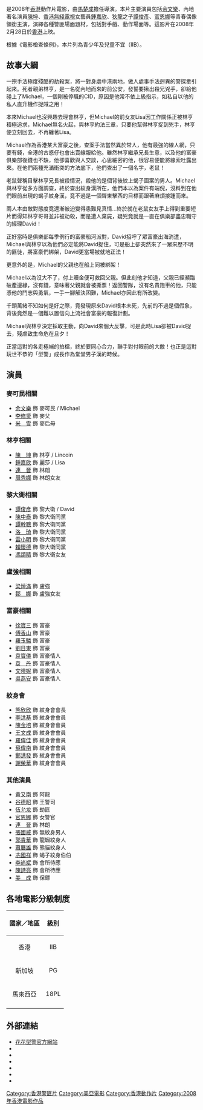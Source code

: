 {{Infobox Film
| name           = 花花型警
| original_name  = ''{{lang|en|Playboy Cops}}''
| image          = Playboy Cops poster.jpg
| caption        = 電影海報
| director       = [[馬楚成|馬楚成]]
| producer       = [[禤嘉珍|禤嘉珍]]、蘆濤
| producer_2     = 彭立威、陳靖霞<br>李尚斌、王浩瑩
| writer         = [[馬楚成|馬楚成]]、[[陳淑賢|陳淑賢]]<br>[[黃浩然|黃浩然]]、賈楨<br>顧斐斐、趙天佑
| starring       = [[陳坤|陳　坤]]<br>[[余文樂|余文樂]]<br>[[鍾嘉欣|鍾嘉欣]]<br>[[譚俊彥|譚俊彥]]<br>[[官恩娜|官恩娜]]
| music          = [[韋啟良|韋啟良]]、阿成
| cinematography = 馬楚成、陳國雄
| editing        = 莫亞麗
| rate           = {{HK}}：II B
| studio         = 中國電影合作製片公司<br>天下影畫有限公司<br>北京時代影音國際娛樂有限公司
| distributor    = {{HK}}：[[美亞娛樂|美亞娛樂]]<br>{{CHN}}：北京時代影音國際娛樂有限公司
| released       = {{flagicon|Hong Kong}}{{flagicon|China}}{{flagicon|Singapore}}{{flagicon|Malaysia}}{{film date|2008|2|28}}
| runtime        = 105分鐘
| country        = {{香港電影產地}}
| language       = [[粵語|粵語]]<br>[[國語|國語]]
| budget         = 
| imdb_id        = tt1194582
| website        = [http://playboycops.big.com.hk/ 花花型警官方網站]
}}

{{engname|《花花型警》|''Playboy Cops''}}是2008年[[香港|香港]]動作片電影，由[[馬楚成|馬楚成]]擔任導演。本片主要演員包括[[余文樂|余文樂]]、內地著名演員[[陳坤|陳坤]]、[[香港|香港]][[無綫電視|無綫電視]]女藝員[[鍾嘉欣|鍾嘉欣]]、[[狄龍|狄龍]]之子[[譚俊彥|譚俊彥]]、[[官恩娜|官恩娜]]等青春偶像領銜主演，演繹各種警匪場面題材，包括對手戲、動作場面等。這影片在2008年2月28日於[[香港|香港]]上映。

根據《電影檢查條例》，本片列為青少年及兒童不宜（IIB）。

==故事大綱==

一宗手法極度殘酷的劫殺案，將一對身處中港兩地，做人處事手法迥異的警探牽引起來。死者親弟林亨，是一名從內地而來的前公安，發誓要揪出殺兄兇手，卻給他碰上了Michael，一個剛被停職的CID，原因是他常不依上級指示，如私自以他的私人直升機作捉賊之用！

本來Michael也沒興趣去理會林亨，但Michael的前女友Lisa因工作關係正被林亨積極追求，Michael無名火起，與林亨約法三章，只要他幫得林亨捉到兇手，林亨便立刻回去，不再纏著Lisa。

Michael作為香港某大富豪之後，查案手法當然異於常人，他有最強的線人網，只要有錢，全港的古惑仔也會出賣線報給他。雖然林亨繼承兄長生意，以及他的富豪俱樂部後錢也不缺，他卻喜歡與人交談，心思細密的他，很容易便能將線索吐露出來。在他們兩種充滿衝突的方法底下，他們查出了一個名字，老鼠！

老鼠聲稱目擊林亨兄長被殺情況，殺他的是個背後紋上蝎子圖案的男人。Michael與林亨從多方面調查，終於查出紋身漢所在，他們本以為案件有端倪，沒料到在他們眼前出現的蝎子紋身漢，竟不過是一個聲東擊西的目標而跟著麻煩接踵而來。

兩人本由敵對態度竟還漸被迫變得患難見真情…終於就在老鼠女友手上得到重要短片而得知林亨哥哥並非被劫殺，而是遭人棄屍，疑兇竟就是一直在俱樂部盡忠職守的經理David！

正好當時是俱樂部每季例行的富豪船河派對，David招呼了眾富豪出海消遣，Michael與林亨以為他們必定能將David捉住，可是船上卻突然來了一眾來歷不明的匪徒，將富豪們綁架，David更當場被就地正法！

更意外的是，Michael的父親也在船上同被綁架！

Michael以為沒大不了，付上贖金便可救回父親。但此刻他才知道，父親已經瀕臨破產邊緣，沒有錢，意味著父親就會被撕票！返回警隊，沒有名貴跑車的他，只能憑他的鬥志與勇氣，一手一腳解決困難，Michael亦因此有所改變。

千頭萬緒不知如何是好之際，竟發現原來David根本未死，先前的不過是個假象，背後竟然是一個難以置信向上流社會富豪的報復計劃。

Michael與林亨決定採取主動，向David來個大反擊，可是此時Lisa卻被David捉去，殘虐致生命危在旦夕！

正當這對的各走極端的拍檔，終於要同心合力，聯手對付眼前的大敵！也正是這對玩世不恭的「型警」成長作為堂堂男子漢的時候。

==演員==
===麥可民相關===
*[[余文樂|余文樂]] 飾 麥可民 / Michael
*[[李修贤|李修贤]] 飾 麥父
*[[米雪|米　雪]] 飾 麥后母

===林亨相關===
*[[陳坤|陳　坤]] 飾 林亨 / Lincoin
*[[鍾嘉欣|鍾嘉欣]] 飾 麗莎 / Lisa
*[[連晉|連　晉]] 飾 林朗
*[[周秀娜|周秀娜]] 飾 林朗女友

===黎大衛相關===
*[[譚俊彥|譚俊彥]] 飾 黎大衛 / David
*[[陳中泰|陳中泰]] 飾 黎大衛同黨
*[[譚幹聰|譚幹聰]] 飾 黎大衛同黨
*[[洛琦|洛　琦]] 飾 黎大衛同黨
*[[雷小明|雷小明]] 飾 黎大衛同黨
*[[賴懷德|賴懷德]] 飾 黎大衛同黨
*[[馮頌晴|馮頌晴]] 飾 黎大衛女友

===盧強相關===
*[[梁焯滿|梁焯滿]] 飾 盧強
*[[鄒娜|鄒　娜]] 飾 盧強女友

===富豪相關===
*[[徐寶三|徐寶三]] 飾 富豪
*[[傅香山|傅香山]] 飾 富豪
*[[羅玉驎|羅玉驎]] 飾 富豪
*[[劉日東|劉日東]] 飾 富豪
*[[袁寶儀|袁寶儀]] 飾 富豪情人
*[[袁丹|袁　丹]] 飾 富豪情人
*[[文曉妮|文曉妮]] 飾 富豪情人
*[[吳燕安|吳燕安]] 飾 富豪情人

===紋身會===
*[[熊欣欣|熊欣欣]] 飾 紋身會會長
*[[李洪基|李洪基]] 飾 紋身會會員
*[[陳金培|陳金培]] 飾 紋身會會員
*[[王文成|王文成]] 飾 紋身會會員
*[[羅偉佳|羅偉佳]] 飾 紋身會會員
*[[蘇偉南|蘇偉南]] 飾 紋身會會員
*[[鄭洪發|鄭洪發]] 飾 紋身會會員
*[[謝榮華|謝榮華]] 飾 紋身會會員

===其他演員===
*[[黄又南|黄又南]] 飾 阿龍
*[[谷德昭|谷德昭]] 飾 王警司
*[[伍允龙|伍允龙]] 飾 劫匪
*[[官恩娜|官恩娜]] 飾 女警官
*[[連晉|連　晉]] 飾 林朗
*[[張國威|張國威]] 飾 無紋身男人
*[[郭貴華|郭貴華]] 飾 龍蝦紋身人
*[[蕭展雄|蕭展雄]] 飾 熊貓紋身人
*[[冼國祥|冼國祥]] 飾 蝎子紋身伯伯
*[[李尚斌|李尚斌]] 飾 會所待應
*[[陳詩亮|陳詩亮]] 飾 會所待應
*[[美成|美　成]] 飾 保鏢

==各地電影分級制度==
{|class="wikitable"
|-
!國家／地區 !!級別
|-
|align="center"| <span style=>香港</span> ||align="center"| <span style=>IIB</span>
|-
|align="center"| <span style=>新加坡</span> ||align="center"| <span style=>PG</span>
|-
|align="center"| <span style=>馬來西亞</span> ||align="center"| <span style=>18PL</span>
|-
|}

==外部連結==
*[https://web.archive.org/web/20080303193107/http://playboycops.big.com.hk/ 花花型警官方網站]
*{{hkmdb title|12894}}
*{{douban}}
*{{Mtime|59589}}
*{{Amg movie|586237}}
*{{rotten-tomatoes|fa-fa-ying-king-playboy-cops-hua-hua-xing-jing}}
*{{imdb title|1194582}}
{{鍾嘉欣}}
{{2000年代警匪／黑幫華語電影}}
[[Category:香港警匪片|Category:香港警匪片]]
[[Category:美亞電影|Category:美亞電影]]
[[Category:香港動作片|Category:香港動作片]]
[[Category:2008年香港電影作品|Category:2008年香港電影作品]]